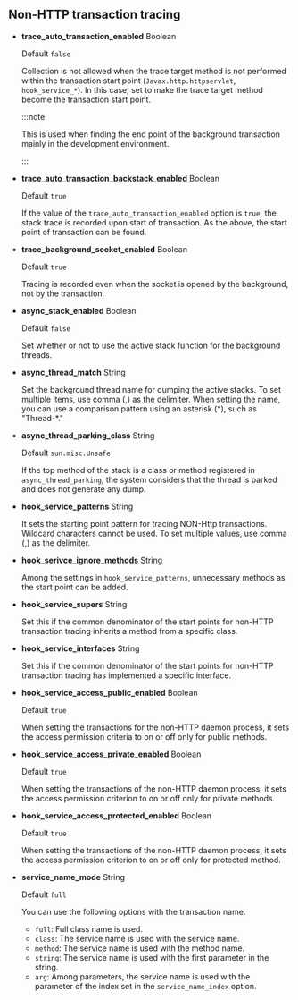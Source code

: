 ## Non-HTTP transaction tracing

-   **trace_auto_transaction_enabled** <span class='type'>Boolean</span>

    Default `false`

    Collection is not allowed when the trace target method is not performed within the transaction start point (`Javax.http.httpservlet`, `hook_service_*`). In this case, set to make the trace target method become the transaction start point.

    :::note

    This is used when finding the end point of the background transaction mainly in the development environment.

    :::

-   **trace_auto_transaction_backstack_enabled** <span class='type'>Boolean</span>

    Default `true`

    If the value of the `trace_auto_transaction_enabled` option is `true`, the stack trace is recorded upon start of transaction. As the above, the start point of transaction can be found.

-   **trace_background_socket_enabled** <span class='type'>Boolean</span>

    Default `true`

    Tracing is recorded even when the socket is opened by the background, not by the transaction.

-   **async_stack_enabled** <span class='type'>Boolean</span>

    Default `false`

    Set whether or not to use the active stack function for the background threads.

-   **async_thread_match** <span class='type'>String</span>

    Set the background thread name for dumping the active stacks. To set multiple items, use comma (,) as the delimiter. When setting the name, you can use a comparison pattern using an asterisk (\*), such as "Thread-\*."

-   **async_thread_parking_class** <span class='type'>String</span>

    Default `sun.misc.Unsafe`

    If the top method of the stack is a class or method registered in `async_thread_parking`, the system considers that the thread is parked and does not generate any dump.

-   **hook_service_patterns** <span class='type'>String</span>

    It sets the starting point pattern for tracing NON-Http transactions. Wildcard characters cannot be used. To set multiple values, use comma (,) as the delimiter.

-   **hook_serivce_ignore_methods** <span class='type'>String</span>

    Among the settings in `hook_service_patterns`, unnecessary methods as the start point can be added.

-   **hook_service_supers** <span class='type'>String</span>

    Set this if the common denominator of the start points for non-HTTP transaction tracing inherits a method from a specific class.

-   **hook_service_interfaces** <span class='type'>String</span>

    Set this if the common denominator of the start points for non-HTTP transaction tracing has implemented a specific interface.

-   **hook_service_access_public_enabled** <span class='type'>Boolean</span>

    Default `true`

    When setting the transactions for the non-HTTP daemon process, it sets the access permission criteria to on or off only for public methods.

-   **hook_service_access_private_enabled** <span class='type'>Boolean</span>

    Default `true`

    When setting the transactions of the non-HTTP daemon process, it sets the access permission criterion to on or off only for private methods.

-   **hook_service_access_protected_enabled** <span class='type'>Boolean</span>

    Default `true`

    When setting the transactions of the non-HTTP daemon process, it sets the access permission criterion to on or off only for protected method.

-   **service_name_mode** <span class='type'>String</span>

    Default `full`

    You can use the following options with the transaction name.

    -   `full`: Full class name is used.
    -   `class`: The service name is used with the service name.
    -   `method`: The service name is used with the method name.
    -   `string`: The service name is used with the first parameter in the string.
    -   `arg`: Among parameters, the service name is used with the parameter of the index set in the `service_name_index` option.
